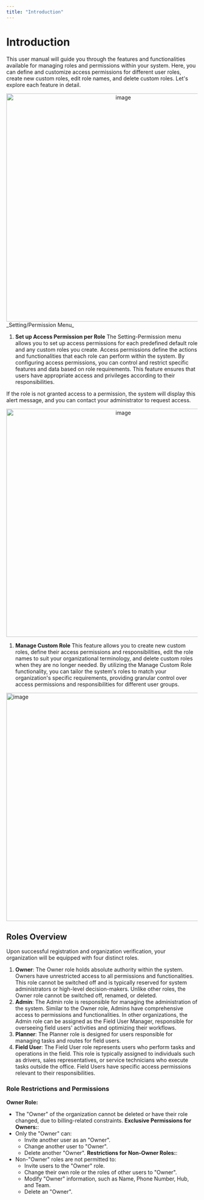 ```yaml
---
title: "Introduction"
---
```


# Introduction

This user manual will guide you through the features and functionalities available for managing roles and permissions within your system. Here, you can define and customize access permissions for different user roles, create new custom roles, edit role names, and delete custom roles. Let's explore each feature in detail.

<div align="center">
  <img src="https://t3837933.p.clickup-attachments.com/t3837933/e8f9d139-3630-461d-9aea-66d6c2ff3215/image.png" alt="image" width="600" />
</div> _Setting/Permission Menu_

1. **Set up Access Permission per Role** The Setting-Permission menu allows you to set up access permissions for each predefined default role and any custom roles you create. Access permissions define the actions and functionalities that each role can perform within the system. By configuring access permissions, you can control and restrict specific features and data based on role requirements. This feature ensures that users have appropriate access and privileges according to their responsibilities.

If the role is not granted access to a permission, the system will display this alert message, and you can contact your administrator to request access.

<div align="center">
  <img src="https://t3837933.p.clickup-attachments.com/t3837933/363053a8-853d-46aa-9f80-10228303ac66/image.png" alt="image" width="600" />
</div>

1. **Manage Custom Role** This feature allows you to create new custom roles, define their access permissions and responsibilities, edit the role names to suit your organizational terminology, and delete custom roles when they are no longer needed. By utilizing the Manage Custom Role functionality, you can tailor the system's roles to match your organization's specific requirements, providing granular control over access permissions and responsibilities for different user groups. <div align="center">
  <img src="https://t3837933.p.clickup-attachments.com/t3837933/44626b63-4326-4cfb-8a2b-5b2a03909d9d/image.png" alt="image" width="600" />
</div>

## Roles Overview

Upon successful registration and organization verification, your organization will be equipped with four distinct roles.

1. **Owner**: The Owner role holds absolute authority within the system. Owners have unrestricted access to all permissions and functionalities. This role cannot be switched off and is typically reserved for system administrators or high-level decision-makers. Unlike other roles, the Owner role cannot be switched off, renamed, or deleted.
2. **Admin**: The Admin role is responsible for managing the administration of the system. Similar to the Owner role, Admins have comprehensive access to permissions and functionalities. In other organizations, the Admin role can be assigned as the Field User Manager, responsible for overseeing field users' activities and optimizing their workflows.
3. **Planner**: The Planner role is designed for users responsible for managing tasks and routes for field users.
4. **Field User**: The Field User role represents users who perform tasks and operations in the field. This role is typically assigned to individuals such as drivers, sales representatives, or service technicians who execute tasks outside the office. Field Users have specific access permissions relevant to their responsibilities.

### Role Restrictions and Permissions

**Owner Role:**

- The "Owner" of the organization cannot be deleted or have their role changed, due to billing-related constraints. **Exclusive Permissions for Owners:**:
- Only the "Owner" can:
  - Invite another user as an "Owner".
  - Change another user to "Owner".
  - Delete another "Owner". **Restrictions for Non-Owner Roles:**:
- Non-"Owner" roles are not permitted to:
  - Invite users to the "Owner" role.
  - Change their own role or the roles of other users to "Owner".
  - Modify "Owner" information, such as Name, Phone Number, Hub, and Team.
  - Delete an "Owner".